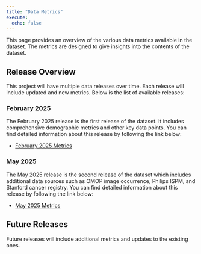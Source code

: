 ```yaml
---
title: "Data Metrics"
execute:
  echo: false
---
```


This page provides an overview of the various data metrics available in the dataset. The metrics are designed to give insights into the contents of the dataset.

## Release Overview

This project will have multiple data releases over time. Each release will include updated and new metrics. Below is the list of available releases:

### February 2025

The February 2025 release is the first release of the dataset. It includes comprehensive demographic metrics and other key data points. You can find detailed information about this release by following the link below:

- [February 2025 Metrics](feb_2025/demographic_clinical.qmd)

### May 2025

The May 2025 release is the second release of the dataset which includes additional data sources such as OMOP image occurrence, Philips ISPM, and Stanford cancer registry. You can find detailed information about this release by following the link below:

- [May 2025 Metrics](may_2025/metrics_clinical.qmd)


## Future Releases

Future releases will include additional metrics and updates to the existing ones.
